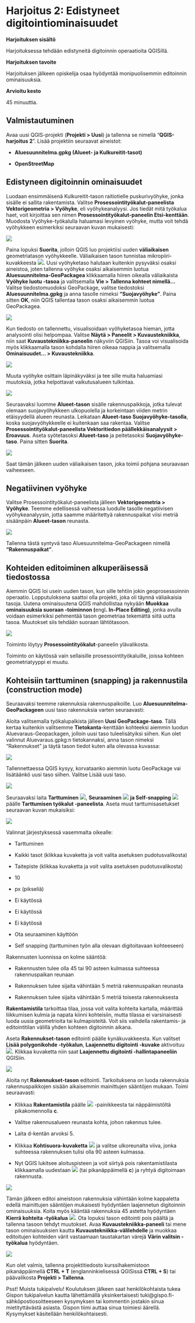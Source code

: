 # Harjoitus 2: Edistyneet digitointiominaisuudet

**Harjoituksen sisältö**

Harjoituksessa tehdään edistyneitä digitoinnin operaatioita QGISillä.

**Harjoituksen tavoite**

Harjoituksen jälkeen opiskelija osaa hyödyntää monipuolisemmin editoinnin ominaisuuksia.

**Arvioitu kesto**

45 minuuttia.

## **Valmistautuminen**

Avaa uusi QGIS-projekti (**Projekti \> Uusi**) ja tallenna se nimellä "**QGIS-harjoitus 2**". Lisää projektiin seuraavat aineistot:

-   **Aluesuunnitelma.gpkg (Alueet- ja Kulkureitit-tasot)**

-   **OpenStreetMap**

## **Edistyneen digitoinnin ominaisuudet**

Luodaan ensimmäisenä Kulkureitit-tason raitiotielle puskurivyöhyke, jonka sisälle ei sallita rakentamista. Valitse **Prosessointityökalut-paneelista Vektorigeometria \> Vyöhyke**, eli vyöhykeanalyysi. Jos tiedät mitä työkalua haet, voit kirjoittaa sen nimen **Prosessointityökalut-paneelin Etsi-kenttään**. Muodosta Vyöhyke-työkalulla haluamasi levyinen vyöhyke, mutta voit tehdä vyöhykkeen esimerkiksi seuraavan kuvan mukaisesti:

![](img/harjoitus_2/image1.png)

Paina lopuksi **Suorita**, jolloin QGIS luo projektiisi uuden **väliaikaisen** geometriatason vyöhykkeelle. Väliaikaisen tason tunnistaa mikropiiri-kuvakkeesta ![](img/harjoitus_2/image2.png). Uusi vyöhyketaso halutaan kuitenkin pysyväksi osaksi aineistoa, joten tallenna vyöhyke osaksi aikaisemmin luotua **Aluesuunnitelma-GeoPackagea** klikkaamalla hiiren oikealla väliaikaista **Vyöhyke luotu -tasoa** ja valitsemalla **Vie \> Tallenna kohteet nimellä...** Valitse tiedostomuodoksi GeoPackage, valitse tiedostoksi **Aluesuunnitelma.gpkg** ja anna tasolle nimeksi **"Suojavyöhyke"**. Paina sitten **OK**, niin QGIS tallentaa tason osaksi aikaisemmin luotua GeoPackagea.

![](img/harjoitus_2/image3.png)

Kun tiedosto on tallennettu, visualisoidaan vyöhyketasoa hieman, jotta analysointi olisi helpompaa. Valitse **Näytä \> Paneelit \> Kuvaustekniikka**, niin saat **Kuvaustekniikka-paneelin** näkyviin QGISiin. Tasoa voi visualisoida myös klikkaamalla tason kohdalla hiiren oikeaa nappia ja valitsemalla **Ominaisuudet... \> Kuvaustekniikka**.

![](img/harjoitus_2/image4.png)

Muuta vyöhyke osittain läpinäkyväksi ja tee sille muita haluamiasi muutoksia, jotka helpottavat vaikutusalueen tulkintaa.

![](img/harjoitus_2/image5.png)

Seuraavaksi luomme **Alueet-tason** sisälle rakennuspaikkoja, jotka tulevat olemaan suojavyöhykkeen ulkopuolella ja korkeintaan viiden metrin etäisyydellä alueen reunasta. Leikataan **Alueet-taso Suojavyöhyke-tasolla**, koska suojavyöhykkeelle ei kuitenkaan saa rakentaa. Valitse **Prosessointityökalut-paneelista Vektoritiedon päällekkäisanalyysit \> Eroavuus**. Aseta syötetasoksi **Alueet-taso** ja peitetasoksi **Suojavyöhyke-taso**. Paina sitten **Suorita**.

![](img/harjoitus_2/image6.png)

Saat tämän jälkeen uuden väliaikaisen tason, joka toimii pohjana seuraavaan vaiheeseen.

## **Negatiivinen vyöhyke**

Valitse Prosessointityökalut-paneelista jälleen **Vektorigeometria \> Vyöhyke**. Teemme edellisessä vaiheessa luodulle tasolle negatiivisen vyöhykeanalyysin, jotta saamme määritettyä rakennuspaikat viisi metriä sisäänpäin **Alueet-tason** reunasta.

![](img/harjoitus_2/image7.png)

Tallenna tästä syntyvä taso Aluesuunnitelma-GeoPackageen nimellä **"Rakennuspaikat"**.

## **Kohteiden editoiminen alkuperäisessä tiedostossa**

Aiemmin QGIS loi usein uuden tason, kun sille tehtiin jokin geoprosessoinnin operaatio. Lopputuloksena saattoi olla projekti, joka oli täynnä väliaikaisia tasoja. Uutena ominaisuutena QGIS mahdollistaa nykyään **Muokkaa ominaisuuksia suoraan -toiminnon (**engl**.** **In-Place Editing)**, jonka avulla voidaan esimerkiksi pehmentää tason geometriaa tekemättä siitä uutta tasoa. Muutokset siis tehdään suoraan lähtötasoon.

![](img/harjoitus_2/image8.png)

Toiminto löytyy **Prosessointityökalut**-paneelin ylävalikosta.

Toiminto on käytössä vain sellaisille prosessointityökaluille, joissa kohteen geometriatyyppi ei muutu.

## **Kohteisiin tarttuminen (snapping) ja rakennustila (construction mode)**

Seuraavaksi teemme rakennuksia rakennuspaikoille. Luo **Aluesuunnitelma-GeoPackageen** uusi taso rakennuksia varten seuraavasti:

Aloita valitsemalla työkalupalkista jälleen **Uusi GeoPackage-taso**. Tällä kertaa kuitenkin valitsemme **Tietokanta**-kenttään kohteeksi aiemmin luodun Aluevaraus-Geopackagen, jolloin uusi taso tuleelisätyiksi siihen. Kun olet valinnut Aluevaraus.gpkg:n tietokannaksi, anna tason nimeksi "Rakennukset" ja täytä tason tiedot kuten alla olevassa kuvassa:

![](img/harjoitus_2/image9.png)

Tallennettaessa QGIS kysyy, korvataanko aiemmin luotu GeoPackage vai lisätäänkö uusi taso siihen. Valitse Lisää uusi taso.

![](img/harjoitus_2/image10.png)

Seuraavaksi laita **Tarttuminen** ![](img/harjoitus_2/image11.png), **Seuraaminen** ![](img/harjoitus_2/image12.png) **ja Self-snapping ![](img/harjoitus_2/image13.png)**päälle **Tarttumisen työkalut -paneelista**. Aseta muut tarttumisasetukset seuraavan kuvan mukaisiksi:

![](img/harjoitus_2/image14.png)

Valinnat järjestyksessä vasemmalta oikealle:

-   Tarttuminen

-   Kaikki tasot (klikkaa kuvaketta ja voit valita asetuksen pudotusvalikosta)

-   Taitepiste (klikkaa kuvaketta ja voit valita asetuksen pudotusvalikosta)

-   10

-   px (pikseliä)

-   Ei käytössä

-   Ei käytössä

-   Ei käytössä

-   Ota seuraaminen käyttöön

-   Self snapping (tarttuminen työn alla olevaan digitoitavaan kohteeseen)

Rakennusten luonnissa on kolme sääntöä:

-   Rakennusten tulee olla 45 tai 90 asteen kulmassa suhteessa rakennuspaikan reunaan

-   Rakennuksen tulee sijaita vähintään 5 metriä rakennuspaikan reunasta

-   Rakennuksen tulee sijaita vähintään 5 metriä toisesta rakennuksesta

**Rakentamistila** tarkoittaa tilaa, jossa voit valita kohteita kartalla, määrittää liikkumisen kulmia ja napata kiinni kohteisiin, mutta tilassa ei varsinaisesti luoda uusia geometrioita tai kulmapisteitä. Voit siis vaihdella rakentamis- ja editointitilan välillä yhden kohteen digitoinnin aikana.

Aseta **Rakennukset-tason** editointi päälle kynäkuvakkeesta. Kun valitset **Lisää polygonikohde -työkalun**, **Laajennettu digitointi -kuvake** aktivoituu ![](img/harjoitus_2/image15.png). Klikkaa kuvaketta niin saat **Laajennettu digitointi -hallintapaneeliin** QGISiin.

![](img/harjoitus_2/image16.png)

Aloita nyt **Rakennukset-tason** editointi. Tarkoituksena on luoda rakennuksia rakennuspaikkojen sisään aikaisemmin mainittujen sääntöjen mukaan. Toimi seuraavasti:

-   Klikkaa **Rakentamistila** päälle ![](img/harjoitus_2/image17.png) -painikkeesta tai näppäimistöltä pikakomennolla **c**.

-   Valitse rakennusalueen reunasta kohta, johon rakennus tulee.

-   Laita d-kentän arvoksi 5.

-   Klikkaa **Kohtisuora-kuvaketta** ![](img/harjoitus_2/image18.png) ja valitse ulkoreunalta viiva, jonka suhteessa rakennuksen tulisi olla 90 asteen kulmassa.

-   Nyt QGIS lukitsee aloituspisteen ja voit siirtyä pois rakentamistilasta klikkaamalla uudestaan ![](img/harjoitus_2/image19.png) (tai pikanäppäimellä **c**) ja ryhtyä digitoimaan rakennusta.

![](img/harjoitus_2/image20.png)

Tämän jälkeen editoi aineistoon rakennuksia vähintään kolme kappaletta edellä mainittujen sääntöjen mukaisesti hyödyntäen laajennetun digitoinnin ominaisuuksia. Koita myös kääntää rakennuksia 45 astetta hyödyntäen **Kierrä kohteita -työkalua** ![](img/harjoitus_2/image21.png). Ota lopuksi tason editointi pois päältä ja tallenna tasoon tehdyt muutokset. Avaa **Kuvaustekniikka-paneeli** tai mene tason ominaisuuksien kautta **Kuvaustekniikka-välilehdelle** ja muokkaa editoitujen kohteiden värit vastaamaan taustakartan värejä **Värin valitsin -työkalua** hyödyntäen.

![](img/harjoitus_2/image22.png)

Kun olet valmis, tallenna projektitiedosto kurssihakemistoon pikanäppäimellä **CTRL + T** (englanninkielisessä QGISissä **CTRL + S**) tai päävalikosta **Projekti \> Tallenna**.

::: hint-box
Psst! Muista tukipalvelu! Koulutuksen jälkeen saat henkilökohtaista tukea Gispon tukipalvelun kautta lähettämällä yksinkertaisesti tuki\@gispo.fi-sähköpostiosoitteeseen kysymyksen tai kommentin jostakin sinua mietityttävästä asiasta. Gispon tiimi auttaa sinua toimiesi äärellä. Kysymykset käsitellään henkilökohtaisesti.
:::
